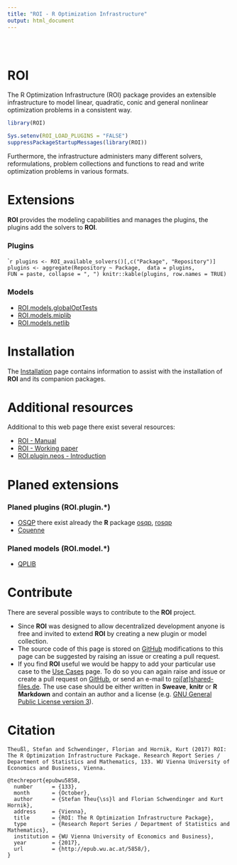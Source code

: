 ```yaml
---
title: "ROI - R Optimization Infrastructure"
output: html_document
---
```


<style type="text/css">
.title {
  display: none;
}

#getting-started img {
  margin-right: 10px;
}

</style>

<div class="row" style="padding-top: 30px;">

# **ROI** 

The R Optimization Infrastructure (ROI) package provides an extensible 
infrastructure to model linear, quadratic, conic and general nonlinear 
optimization problems in a consistent way. 

```r
library(ROI)
```

```r
Sys.setenv(ROI_LOAD_PLUGINS = "FALSE")
suppressPackageStartupMessages(library(ROI))
```

Furthermore, the infrastructure administers many different solvers, 
reformulations, problem collections and functions to read and write 
optimization problems in various formats.

# Extensions

**ROI** provides the modeling capabilities and manages the plugins, the plugins
add the solvers to **ROI**.


### Plugins

````r
plugins <- ROI_available_solvers()[,c("Package", "Repository")]
plugins <- aggregate(Repository ~ Package,  data = plugins, 
                     FUN = paste, collapse = ", ")
knitr::kable(plugins, row.names = TRUE)
```

<!-- 
| Plugin                        | Objective | Constraints | Bounds | Types | Repository |
| ----------------------------- | --------- | ----------- | ------ | ----- | ---------- |
| ROI.plugin.alabama            | F         |             |        |       |            |
| ROI.plugin.clp                | L         |             |        |       |            |
| ROI.plugin.cplex              | Q         |             |        |       |            |
| ROI.plugin.deoptim            | F         |             |        |       |            |
| ROI.plugin.ecos               | L         |             |        |       |            |
| ROI.plugin.glpk               | L         |             |        |       |            |
| ROI.plugin.ipop               | Q         |             |        |       |            |
| ROI.plugin.lpsolve            | L         |             |        |       |            |
| ROI.plugin.msbinlp            | L         |             |        |       |            |
| ROI.plugin.neos               | X, L, Q   | X, L, Q     |        |       |            |
| ROI.plugin.nloptr             |           |             |        |       |            |
| ROI.plugin.optimx             |           |             |        |       |            |
| ROI.plugin.qpoases            |           |             |        |       |            |
| ROI.plugin.quadprog           |           |             |        |       |            |
| ROI.plugin.scs                |           |             |        |       |            |
| ROI.plugin.symphony           |           |             |        |       |            |
-->

### Models

- [ROI.models.globalOptTests](https://CRAN.R-project.org/package=ROI.models.globalOptTests)
- [ROI.models.miplib](https://CRAN.R-project.org/package=ROI.models.miplib)
- [ROI.models.netlib](https://CRAN.R-project.org/package=ROI.models.netlib)



# Installation
The [Installation](installation.html) page contains information to assist with the installation 
of **ROI** and its companion packages.

# Additional resources
Additional to this web page there exist several resources:

- [ROI - Manual](https://CRAN.R-project.org/package=ROI/ROI.pdf)
- [ROI - Working paper](http://epub.wu.ac.at/5858/)
- [ROI.plugin.neos - Introduction](https://CRAN.R-project.org/package=ROI.plugin.neos/vignettes/ROI.plugin.neos_Introduction.pdf)

# Planed extensions
### Planed plugins (**ROI.plugin.***)   

  - [OSQP](https://osqp.org/) there exist already the **R** package 
    [osqp](https://cran.r-project.org/package=osqp),
    [rosqp](https://cran.r-project.org/package=rosqp)
  - [Couenne](https://projects.coin-or.org/Couenne)

### Planed models (**ROI.model.***)   

  - [QPLIB](http://qplib.zib.de/)

# Contribute
There are several possible ways to contribute to the **ROI** project.

- Since **ROI** was designed to allow decentralized development anyone is 
  free and invited to extend **ROI** by creating a new plugin or model collection.
- The source code of this page is stored on [GitHub](https://github.com/FlorianSchwendinger/ROI_docs) modifications
  to this page can be suggested by raising an issue or creating a pull request.
- If you find **ROI** useful we would be happy to add your particular use
  case to the [Use Cases](use_cases.html) page. To do so you can again raise
  and issue or create a pull request on [GitHub](https://github.com/FlorianSchwendinger/ROI_docs), or send an e-mail 
  to [roi[at]shared-files.de](mailto:roi@shared-files.de). 
  The use case should be either written in **Sweave**, **knitr** or **R Markdown**
  and contain an author and a license (e.g. [GNU General Public License version 3](https://en.wikipedia.org/wiki/GNU_General_Public_License)).

# Citation
```asis
Theußl, Stefan and Schwendinger, Florian and Hornik, Kurt (2017) ROI: The R Optimization Infrastructure Package. Research Report Series / Department of Statistics and Mathematics, 133. WU Vienna University of Economics and Business, Vienna.
```
```
@techreport{epubwu5858,
  number      = {133},
  month       = {October},
  author      = {Stefan Theu{\ss}l and Florian Schwendinger and Kurt Hornik},
  address     = {Vienna},
  title       = {ROI: The R Optimization Infrastructure Package},
  type        = {Research Report Series / Department of Statistics and Mathematics},
  institution = {WU Vienna University of Economics and Business},
  year        = {2017},
  url         = {http://epub.wu.ac.at/5858/},
}
```

</div>

